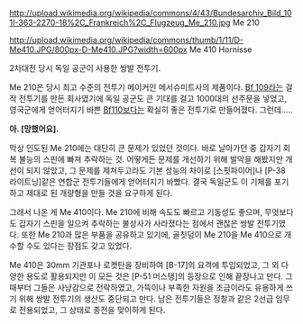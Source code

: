 http://upload.wikimedia.org/wikipedia/commons/4/43/Bundesarchiv_Bild_101I-363-2270-18%2C_Frankreich%2C_Flugzeug_Me_210.jpg
Me 210

http://upload.wikimedia.org/wikipedia/commons/thumb/1/11/D-Me410.JPG/800px-D-Me410.JPG?width=600px
Me 410 Hornisse

2차대전 당시 독일 공군이 사용한 쌍발 전투기. 

Me 210은 당시 최고 수준의 전투기 메이커인 메서슈미트사의 제품이다. [[Bf 109]]라는 걸작 전투기를 만든 회사였기에 독일 공군도 큰 기대를 걸고 1000대의 선주문을 넣었고, 영국군에게 얻어터지기 바쁜 [[Bf110]]보다는 확실히 좋은 전투기로 만들어졌다. 그런데.....

'''아. [망했어요].'''

막상 인도된 Me 210에는 대단히 큰 문제가 있었던 것이다. 바로 날아가던 중 갑자기 회복 불능의 스핀에 빠져 추락하는 것. 어떻게든 문제를 개선하기 위해 발악을 해봤지만 개선이 되지 않았고, 그 문제를 제쳐두고라도 기본 성능의 차이로 [스핏파이어]나 [P-38 라이트닝]같은 연합군 전투기들에게 얻어터지기 바빴다. 결국 독일군도 이 기체를 포기하고 제대로 된 개량형을 만들 것을 요구하게 된다. 

그래서 나온 게 Me 410이다. Me 210에 비해 속도도 빠르고 기동성도 좋으며, 무엇보다도 갑자기 스핀을 일으켜 추락하는 불상사가 사라졌다는 점에서 괜찮은 쌍발 전투기였다. 또한 Me 210과 많은 부품을 공유하고 있기에, 골칫덩이 Me 210을 Me 410으로 개수할 수도 있다는 장점도 갖고 있었다. 

Me 410은 30mm 기관포나 로켓탄을 장비하여 [B-17]의 요격에 투입되었고, 그 외 다양한 용도로 활용되지만 이 모든 것은 [P-51 머스탱]의 등장으로 인해 끝장나고 만다. 그때부터 그들은 사냥감으로 전락하였고, 가뜩이나 부족한 자원을 조금이라도 유용하게 쓰기 위해 쌍발 전투기의 생산도 중단되고 만다. 남은 전투기들은 정찰과 같은 2선급 임무로 전용되었고, 그 상태로 종전을 맞이하게 된다. 

